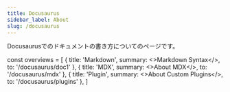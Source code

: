 ```yaml
---
title: Docusaurus
sidebar_label: About
slug: /docusaurus
---
```


Docusaurusでのドキュメントの書き方についてのページです。

<!-- textlint-disable ja-technical-writing/sentence-length,ja-technical-writing/max-comma,ja-spacing/ja-no-space-around-parentheses,jtf-style/3.3.かっこ類と隣接する文字の間のスペースの有無,ja-technical-writing/ja-no-mixed-period,ja-technical-writing/no-unmatched-pair -->

const overviews = [
  {
    title: 'Markdown',
    summary: <>Markdown Syntax</>,
    to: '/docusaurus/doc1'
  },
  {
    title: 'MDX',
    summary: <>About MDX</>,
    to: '/docusaurus/mdx'
  },
  {
    title: 'Plugin',
    summary: <>About Custom Plugins</>,
    to: '/docusaurus/plugins'
  },
]

<PageList overviews={overviews} colSize={12} />

<!-- textlint-enable ja-technical-writing/sentence-length,ja-technical-writing/max-comma,ja-spacing/ja-no-space-around-parentheses,jtf-style/3.3.かっこ類と隣接する文字の間のスペースの有無,ja-technical-writing/ja-no-mixed-period,ja-technical-writing/no-unmatched-pair -->
